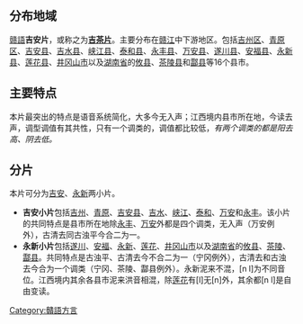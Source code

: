==分布地域==
[[赣語|赣語]]'''吉安片'''，或称之为'''[[吉茶片|吉茶片]]'''。主要分布在[[赣江|赣江]]中下游地区。包括[[吉州区|吉州区]]、[[青原区|青原区]]、[[吉安县|吉安县]]、[[吉水县|吉水县]]、[[峡江县|峡江县]]、[[泰和县|泰和县]]、[[永丰县|永丰县]]、[[万安县|万安县]]、[[遂川县|遂川县]]、[[安福县|安福县]]、[[永新县|永新县]]、[[莲花县|莲花县]]、[[井冈山市|井冈山市]]以及[[湖南省|湖南省]]的[[攸县|攸县]]、[[茶陵县|茶陵县]]和[[酃县|酃县]]等16个县市。

==主要特点==
本片最突出的特点是语音系统简化，大多今无入声；江西境内县市所在地，今读去声，调型调值有其共性，只有一个调类的，调值都比较低，''有两个调类的都是阳去高、阴去低。''{{fact}}

==分片==
本片可分为[[吉安市|吉安]]、[[永新|永新]]两小片。
*'''吉安小片'''包括[[吉州|吉州]]、[[青原|青原]]、[[吉安县|吉安县]]、[[吉水|吉水]]、[[峡江|峡江]]、[[泰和|泰和]]、[[万安|万安]]和[[永丰|永丰]]。该小片的共同特点是县市所在地除[[永丰|永丰]]、[[万安|万安]]外都是四个调类，无入声（万安例外），古清去同古浊平今合二为一。
*'''永新小片'''包括[[遂川|遂川]]、[[安福|安福]]、[[永新|永新]]、[[莲花|莲花]]、[[井冈山市|井冈山市]]以及[[湖南省|湖南省]]的[[攸县|攸县]]、[[茶陵|茶陵]]、[[酃县|酃县]]。共同特点是古浊平、古清去今不合二为一（宁冈例外），古清去和古浊去今合为一个调类（宁冈、茶陵、酃县例外）。永新泥来不混，[n l]为不同音位。江西境内其余各县市泥来洪音相混，除[[莲花|莲花]]有[l]无[n]外，其余都[n l]是自由变读。

{{贛語}}

[[Category:贛語方言|Category:贛語方言]]